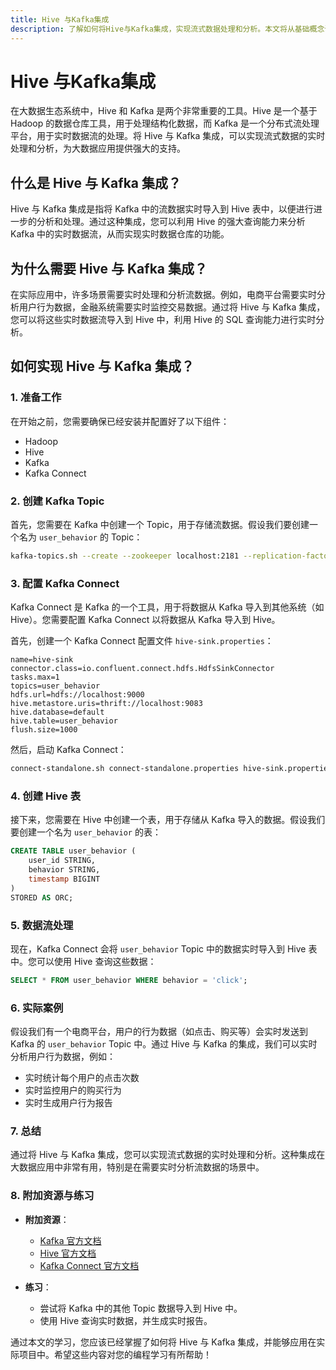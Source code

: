 ```yaml
---
title: Hive 与Kafka集成
description: 了解如何将Hive与Kafka集成，实现流式数据处理和分析。本文将从基础概念讲起，逐步引导您完成集成过程，并提供实际案例和代码示例。
---
```


# Hive 与Kafka集成

在大数据生态系统中，Hive 和 Kafka 是两个非常重要的工具。Hive 是一个基于 Hadoop 的数据仓库工具，用于处理结构化数据，而 Kafka 是一个分布式流处理平台，用于实时数据流的处理。将 Hive 与 Kafka 集成，可以实现流式数据的实时处理和分析，为大数据应用提供强大的支持。

## 什么是 Hive 与 Kafka 集成？

Hive 与 Kafka 集成是指将 Kafka 中的流数据实时导入到 Hive 表中，以便进行进一步的分析和处理。通过这种集成，您可以利用 Hive 的强大查询能力来分析 Kafka 中的实时数据流，从而实现实时数据仓库的功能。

## 为什么需要 Hive 与 Kafka 集成？

在实际应用中，许多场景需要实时处理和分析流数据。例如，电商平台需要实时分析用户行为数据，金融系统需要实时监控交易数据。通过将 Hive 与 Kafka 集成，您可以将这些实时数据流导入到 Hive 中，利用 Hive 的 SQL 查询能力进行实时分析。

## 如何实现 Hive 与 Kafka 集成？

### 1. 准备工作

在开始之前，您需要确保已经安装并配置好了以下组件：

- Hadoop
- Hive
- Kafka
- Kafka Connect

### 2. 创建 Kafka Topic

首先，您需要在 Kafka 中创建一个 Topic，用于存储流数据。假设我们要创建一个名为 `user_behavior` 的 Topic：

```bash
kafka-topics.sh --create --zookeeper localhost:2181 --replication-factor 1 --partitions 1 --topic user_behavior
```

### 3. 配置 Kafka Connect

Kafka Connect 是 Kafka 的一个工具，用于将数据从 Kafka 导入到其他系统（如 Hive）。您需要配置 Kafka Connect 以将数据从 Kafka 导入到 Hive。

首先，创建一个 Kafka Connect 配置文件 `hive-sink.properties`：

```properties
name=hive-sink
connector.class=io.confluent.connect.hdfs.HdfsSinkConnector
tasks.max=1
topics=user_behavior
hdfs.url=hdfs://localhost:9000
hive.metastore.uris=thrift://localhost:9083
hive.database=default
hive.table=user_behavior
flush.size=1000
```

然后，启动 Kafka Connect：

```bash
connect-standalone.sh connect-standalone.properties hive-sink.properties
```

### 4. 创建 Hive 表

接下来，您需要在 Hive 中创建一个表，用于存储从 Kafka 导入的数据。假设我们要创建一个名为 `user_behavior` 的表：

```sql
CREATE TABLE user_behavior (
    user_id STRING,
    behavior STRING,
    timestamp BIGINT
)
STORED AS ORC;
```

### 5. 数据流处理

现在，Kafka Connect 会将 `user_behavior` Topic 中的数据实时导入到 Hive 表中。您可以使用 Hive 查询这些数据：

```sql
SELECT * FROM user_behavior WHERE behavior = 'click';
```

### 6. 实际案例

假设我们有一个电商平台，用户的行为数据（如点击、购买等）会实时发送到 Kafka 的 `user_behavior` Topic 中。通过 Hive 与 Kafka 的集成，我们可以实时分析用户行为数据，例如：

- 实时统计每个用户的点击次数
- 实时监控用户的购买行为
- 实时生成用户行为报告

### 7. 总结

通过将 Hive 与 Kafka 集成，您可以实现流式数据的实时处理和分析。这种集成在大数据应用中非常有用，特别是在需要实时分析流数据的场景中。

### 8. 附加资源与练习

- **附加资源**：
  - [Kafka 官方文档](https://kafka.apache.org/documentation/)
  - [Hive 官方文档](https://hive.apache.org/)
  - [Kafka Connect 官方文档](https://docs.confluent.io/platform/current/connect/index.html)

- **练习**：
  - 尝试将 Kafka 中的其他 Topic 数据导入到 Hive 中。
  - 使用 Hive 查询实时数据，并生成实时报告。

通过本文的学习，您应该已经掌握了如何将 Hive 与 Kafka 集成，并能够应用在实际项目中。希望这些内容对您的编程学习有所帮助！
